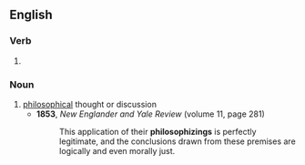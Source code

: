 ==English==

===Verb===
{{head|en|verb form}}

# {{present participle of|philosophize|lang=en|nocat=1}}

===Noun===
{{en-noun}}

# [[philosophical]] thought or discussion
#* '''1853''', ''New Englander and Yale Review'' (volume 11, page 281)
#*: This application of their '''philosophizings''' is perfectly legitimate, and the conclusions drawn from these premises are logically and even morally just.